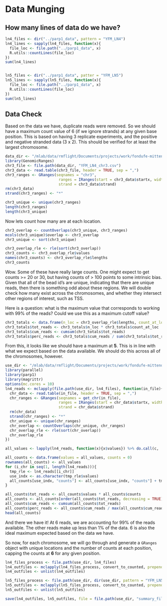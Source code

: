 # Data Munging

## How many lines of data do we have?

```r
ln4_files <- dir("../parp1_data", pattern = "YFM_LN4")
ln4_lines <- sapply(ln4_files, function(x){
  file_loc <- file.path("../parp1_data", x)
  R.utils::countLines(file_loc)
})
sum(ln4_lines)


ln5_files <- dir("../parp1_data", patter = "YFM_LN5")
ln5_lines <- sapply(ln5_files, function(x){
  file_loc <- file.path("../parp1_data", x)
  R.utils::countLines(file_loc)
})
sum(ln5_lines)
```


## Data Check

Based on the data we have, duplicate reads were removed. So we should have a maximum count value of 6 (if we ignore strands) at any given base position. This is based on having 3 replicate experiments, and the positive and negative stranded data (3 x 2). This should be verified for at least the largest chromosome.

```r
data_dir <- "/mlab/data/rmflight/Documents/projects/work/fondufe-mittendorf_lab/parp1_data"
library(GenomicRanges)
chr3_file <- file.path(data_dir, "YFM_LN4_chr3.csv")
chr3_data <- read.table(chr3_file, header = TRUE, sep = ",")
chr3_ranges <- GRanges(seqnames = "chr3",
                        ranges = IRanges(start = chr3_data$startx, width = 1),
                        strand = chr3_data$strand)
rm(chr3_data)
strand(chr3_ranges) <- "*"
```

```r
chr3_unique <- unique(chr3_ranges)
length(chr3_ranges)
length(chr3_unique)
```

Now lets count how many are at each location.

```r
chr3_overlap <- countOverlaps(chr3_unique, chr3_ranges)
mcols(chr3_unique)$overlap <- chr3_overlap
chr3_unique <- sort(chr3_unique)
```

```r
chr3_overlap_rle <- rle(sort(chr3_overlap))
chr3_counts <- chr3_overlap_rle$values
names(chr3_counts) <- chr3_overlap_rle$lengths
chr3_counts
```

Wow. Some of these have really large counts. One might expect to get counts >= 20 or 30, but having counts of > 100 points to some intrinsic bias. Given that all of the bead id's are unique, indicating that there are unique reads, then there is something odd about these regions. We will double check how many exist across the chromosomes, and whether they intersect other regions of interest, such as TSS. 

Here is a question: what is the maximum value that corresponds to working with 99% of the reads? Could we use this as a maximum cutoff value?

```r
chr3_totals <- data.frame(n_loc = chr3_overlap_rle$lengths, count_at_loc = chr3_overlap_rle$values)
chr3_totals$tot_reads <- chr3_totals$n_loc * chr3_totals$count_at_loc
chr3_totals$cum_reads <- cumsum(chr3_totals$tot_reads)
chr3_totals$perc_reads <- chr3_totals$cum_reads / sum(chr3_totals$tot_reads) * 100
```

From this, it looks like we should have a maximum at **5**. This is in line with what we expect based on the data available. We should do this across all of the chromosomes, however.

```r
use_dir <- "/mlab/data/rmflight/Documents/projects/work/fondufe-mittendorf_lab/parp1_data/"
library(parallel)
library(parp1)
library(magrittr)
options(mc.cores = 10)
ln4_reads <- mclapply(file.path(use_dir, ln4_files), function(in_file){
  chr_data <- read.table(in_file, header = TRUE, sep = ",")
  chr_ranges <- GRanges(seqnames = get_chr(in_file),
                        ranges = IRanges(start = chr_data$startx, width = 1),
                        strand = chr_data$strand)
  rm(chr_data)
  strand(chr_ranges) <- "*"
  chr_unique <- unique(chr_ranges)
  chr_overlap <- countOverlaps(chr_unique, chr_ranges)
  chr_overlap_rle <- rle(sort(chr_overlap))
  chr_overlap_rle
})
```

```r
all_values <- lapply(ln4_reads, function(x){x$values}) %>% do.call(c, .) %>% unique() %>% sort()

all_counts <- data.frame(values = all_values, counts = 0)
rownames(all_counts) <- all_values
for (i_chr in seq(1, length(ln4_reads))){
  tmp_rle <- ln4_reads[[i_chr]]
  use_indx <- as.character(tmp_rle$values)
  all_counts[use_indx, "counts"] <- all_counts[use_indx, "counts"] + tmp_rle$lengths
}

all_counts$tot_reads <- all_counts$values * all_counts$counts
all_counts <- all_counts[order(all_counts$tot_reads, decreasing = TRUE),]
all_counts$cum_reads <- cumsum(all_counts$tot_reads)
all_counts$perc_reads <- all_counts$cum_reads / max(all_counts$cum_reads) * 100
head(all_counts)
```

And there we have it! At 6 reads, we are accounting for 99% of the reads available. The other reads make up less than 1% of the data. 6 is also the ideal maximum expected based on the data we have.

So now, for each chromosome, we will go through and generate a `GRanges` object with unique locations and the number of counts at each position, capping the counts at **6** for any given position.

```r
ln4_files_process <- file.path(use_dir, ln4_files)
ln4_outfiles <- mclapply(ln4_files_process, convert_to_counted, prepend = "ln4")
ln4_outfiles <- unlist(ln4_outfiles)

ln5_files_process <- file.path(use_dir, dir(use_dir, pattern = "YFM_LN5"))
ln5_outfiles <- mclapply(ln5_files_process, convert_to_counted, prepend = "ln5")
ln5_outfiles <- unlist(ln5_outfiles)

save(ln4_outfiles, ln5_outfiles, file = file.path(use_dir, "summary_files.RData"))
```

